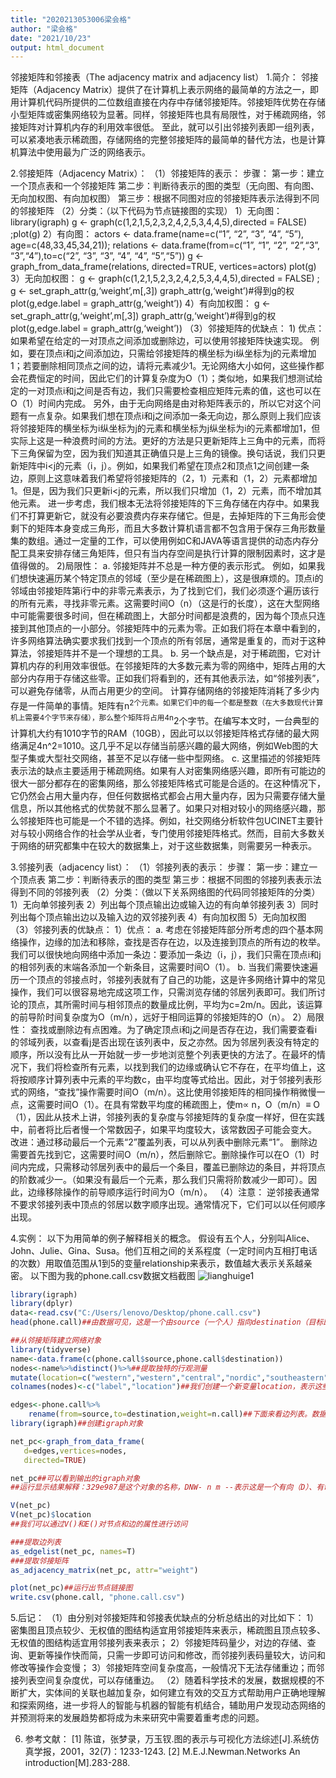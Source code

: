 ```yaml
---
title: "2020213053006梁会格"
author: "梁会格"
date: "2021/10/23"
output: html_document
---
```


邻接矩阵和邻接表（The adjacency matrix and adjacency list）
1.简介：
邻接矩阵（Adjacency Matrix）提供了在计算机上表示网络的最简单的方法之一，即用计算机代码所提供的二位数组直接在内存中存储邻接矩阵。邻接矩阵优势在存储小型矩阵或密集网络较为显著。同样，邻接矩阵也具有局限性，对于稀疏网络，邻接矩阵对计算机内存的利用效率很低。
至此，就可以引出邻接列表即一组列表，可以紧凑地表示稀疏图，存储网络的完整邻接矩阵的最简单的替代方法，也是计算机算法中使用最为广泛的网络表示。

2.邻接矩阵（Adjacency Matrix）：
（1）邻接矩阵的表示：
步骤：
第一步：建立一个顶点表和一个邻接矩阵
第二步：判断待表示的图的类型（无向图、有向图、无向加权图、有向加权图）
第三步：根据不同图对应的邻接矩阵表示法得到不同的邻接矩阵
（2）分类：（以下代码为节点链接图的实现）
1）无向图：
library(igraph)
g <- graph(c(1,2,1,5,2,3,2,4,2,5,3,4,4,5),directed = FALSE) ;plot(g)
2）有向图：
actors <- data.frame(name=c("1", "2", "3", "4", "5"),
age=c(48,33,45,34,21));
relations <- data.frame(from=c("1", "1", "2", "2","3", "3","4"),to=c("2", "3", "3", "4", "4", "5","5"))
g <- graph_from_data_frame(relations, directed=TRUE, vertices=actors)
plot(g)
3）无向加权图：
g <- graph(c(1,2,1,5,2,3,2,4,2,5,3,4,4,5),directed = FALSE) ;
g <- set_graph_attr(g,'weight',m[,3]) 
graph_attr(g,'weight')#得到g的权
plot(g,edge.label = graph_attr(g,'weight'))
4）有向加权图：
g <- set_graph_attr(g,'weight',m[,3]) 
graph_attr(g,'weight')#得到g的权
plot(g,edge.label = graph_attr(g,'weight'))
（3）邻接矩阵的优缺点：
1) 优点：
如果希望在给定的一对顶点之间添加或删除边，可以使用邻接矩阵快速实现。
例如，要在顶点i和j之间添加边，只需给邻接矩阵的横坐标为i纵坐标为j的元素增加1；若要删除相同顶点之间的边，请将元素减少1。无论网络大小如何，这些操作都会花费恒定的时间，因此它们的计算复杂度为O（1）；类似地，如果我们想测试给定的一对顶点i和j之间是否有边，我们只需要检查相应矩阵元素的值，这也可以在O（1）时间内完成。
另外，由于无向网络是由对称矩阵表示的，所以它对这个问题有一点复杂。如果我们想在顶点i和j之间添加一条无向边，那么原则上我们应该将邻接矩阵的横坐标为i纵坐标为j的元素和横坐标为j纵坐标为i的元素都增加1，但实际上这是一种浪费时间的方法。更好的方法是只更新矩阵上三角中的元素，而将下三角保留为空，因为我们知道其正确值只是上三角的镜像。换句话说，我们只更新矩阵中i<j的元素（i，j）。例如，如果我们希望在顶点2和顶点1之间创建一条边，原则上这意味着我们希望将邻接矩阵的（2，1）元素和（1，2）元素都增加1。但是，因为我们只更新i<j的元素，所以我们只增加（1，2）元素，而不增加其他元素。
进一步考虑，我们根本无法将邻接矩阵的下三角存储在内存中。如果我们不打算更新它，就没有必要浪费内存来存储它。但是，去掉矩阵的下三角形会使剩下的矩阵本身变成三角形，而且大多数计算机语言都不包含用于保存三角形数量集的数组。通过一定量的工作，可以使用例如C和JAVA等语言提供的动态内存分配工具来安排存储三角矩阵，但只有当内存空间是执行计算的限制因素时，这才是值得做的。
2)局限性：
a. 邻接矩阵并不总是一种方便的表示形式。
例如，如果我们想快速遍历某个特定顶点的邻域（至少是在稀疏图上），这是很麻烦的。顶点i的邻域由邻接矩阵第i行中的非零元素表示，为了找到它们，我们必须逐个遍历该行的所有元素，寻找非零元素。这需要时间O（n）（这是行的长度），这在大型网络中可能需要很多时间，但在稀疏图上，大部分时间都是浪费的，因为每个顶点只连接到其他顶点的一小部分。邻接矩阵中的元素为零。正如我们将在本章中看到的，许多网络算法确实要求我们找到一个顶点的所有邻居，通常是重复的，而对于这种算法，邻接矩阵并不是一个理想的工具。
b. 另一个缺点是，对于稀疏图，它对计算机内存的利用效率很低。在邻接矩阵的大多数元素为零的网络中，矩阵占用的大部分内存用于存储这些零。正如我们将看到的，还有其他表示法，如“邻接列表”，可以避免存储零，从而占用更少的空间。
计算存储网络的邻接矩阵消耗了多少内存是一件简单的事情。矩阵有n^2个元素。如果它们中的每一个都是整数（在大多数现代计算机上需要4个字节来存储），那么整个矩阵将占用4n^2个字节。在编写本文时，一台典型的计算机大约有1010字节的RAM（10GB），因此可以以邻接矩阵格式存储的最大网络满足4n^2=1010。这几乎不足以存储当前感兴趣的最大网络，例如Web图的大型子集或大型社交网络，甚至不足以存储一些中型网络。
c. 这里描述的邻接矩阵表示法的缺点主要适用于稀疏网络。如果有人对密集网络感兴趣，即所有可能边的很大一部分都存在的密集网络，那么邻接矩阵格式可能是合适的。在这种情况下，它仍然会占用大量内存，但任何数据格式都会占用大量内存，因为只需要存储大量信息，所以其他格式的优势就不那么显著了。如果只对相对较小的网络感兴趣，那么邻接矩阵也可能是一个不错的选择。例如，社交网络分析软件包UCINET主要针对与较小网络合作的社会学从业者，专门使用邻接矩阵格式。然而，目前大多数关于网络的研究都集中在较大的数据集上，对于这些数据集，则需要另一种表示。

3.邻接列表（adjacency list）：
（1）邻接列表的表示：
步骤：
第一步：建立一个顶点表
第二步：判断待表示的图的类型
第三步：根据不同图的邻接列表表示法得到不同的邻接列表
（2）分类：（做以下关系网络图的代码同邻接矩阵的分类）
1）无向单邻接列表
2）列出每个顶点输出边或输入边的有向单邻接列表
3）同时列出每个顶点输出边以及输入边的双邻接列表
4）有向加权图
5）无向加权图
（3）邻接列表的优缺点：
1）优点：
a. 考虑在邻接矩阵部分所考虑的四个基本网络操作，边缘的加法和移除，查找是否存在边，以及连接到顶点的所有边的枚举。我们可以很快地向网络中添加一条边：要添加一条边（i，j），我们只需在顶点i和j的相邻列表的末端各添加一个新条目，这需要时间O（1）。
b. 当我们需要快速遍历一个顶点的邻接点时，邻接列表就有了自己的功能，这是许多网络计算中的常见操作，我们可以很容易地完成这项工作，只需浏览存储的邻居列表即可。我们所讨论的顶点，其所需时间与相邻顶点的数量成比例，平均为c=2m/n。因此，该运算的前导阶时间复杂度为O（m/n），远好于相同运算的邻接矩阵的O（n）。
2）局限性：
查找或删除边有点困难。为了确定顶点i和j之间是否存在边，我们需要查看i的邻域列表，以查看j是否出现在该列表中，反之亦然。因为邻居列表没有特定的顺序，所以没有比从一开始就一步一步地浏览整个列表更快的方法了。在最坏的情况下，我们将检查所有元素，以找到我们的边缘或确认它不存在，在平均值上，这将按顺序计算列表中元素的平均数c，由平均度等式给出。因此，对于邻接列表形式的网络，“查找”操作需要时间O（m/n）。这比使用邻接矩阵的相同操作稍微慢一点，这需要时间O（1）。在具有常数平均度的稀疏图上，使m∝ n，O（m/n）≡ O（1），因此从技术上讲，邻接列表的复杂度与邻接矩阵的复杂度一样好，但在实践中，前者将比后者慢一个常数因子，如果平均度较大，该常数因子可能会变大。
改进：通过移动最后一个元素“2”覆盖列表，可以从列表中删除元素“1”。
删除边需要首先找到它，这需要时间O（m/n），然后删除它。删除操作可以在O（1）时间内完成，只需移动邻居列表中的最后一个条目，覆盖已删除边的条目，并将顶点的阶数减少一。（如果没有最后一个元素，那么我们只需将阶数减少一即可）。因此，边缘移除操作的前导顺序运行时间为O（m/n）。
（4）注意：
逆邻接表通常不要求邻接列表中顶点的邻居以数字顺序出现。通常情况下，它们可以以任何顺序出现。

4.实例：
以下为用简单的例子解释相关的概念。
假设有五个人，分别叫Alice、John、Julie、Gina、Susa。他们互相之间的关系程度（一定时间内互相打电话的次数）用取值范围从1到5的变量relationship来表示，数值越大表示关系越亲密。
以下图为我的phone.call.csv数据文档截图
![](C:/Users/lenovo/Desktop/lianghuige1.png "lianghuige1")
```r
library(igraph)
library(dplyr)
data<-read.csv("C:/Users/lenovo/Desktop/phone.call.csv")
head(phone.call)##由数据可见，这是一个由source（一个人）指向destination（目标即另一个人），以亲密程度为权重的有向加权网络。
```
```r
##从邻接矩阵建立网络对象
library(tidyverse)
name<-data.frame(c(phone.call$source,phone.call$destination))
nodes<-name%>%distinct()%>%##提取独特的行观测量
mutate(location=c("western","western","central","nordic","southeastern"))
colnames(nodes)<-c("label","location")##我们创建一个新变量location，表示这些每个节点的地理位置
```
```r
edges<-phone.call%>%
    rename(from=source,to=destination,weight=n.call)##下面来看边列表。数据集phone.call的前两列分别表示了边出发和终结的节点。所以这个数据集就是边列表的形式，第三列n.call可以作为边的权重。
library(igraph)##创建igraph对象

net_pc<-graph_from_data_frame(
   d=edges,vertices=nodes,
   directed=TRUE)

net_pc##可以看到输出的igraph对象
##运行显示结果解释：329e987是这个对象的名称，DNW- n m --表示这是一个有向（D）、有命名（N）且加权（W）的网络，它有n个节点和m条边。它具有的节点属性是name , location ，具有的边属性是weight

V(net_pc)
V(net_pc)$location 
##我们可以通过V()和E()对节点和边的属性进行访问
```
```r
###提取边列表
as_edgelist(net_pc, names=T) 
###提取邻接矩阵
as_adjacency_matrix(net_pc, attr="weight")
```
```r
plot(net_pc)##运行出节点链接图
write.csv(phone.call, "phone.call.csv")
```

5.后记：
（1）由分别对邻接矩阵和邻接表优缺点的分析总结出的对比如下：
1）密集图且顶点较少、无权值的图结构适宜用邻接矩阵来表示，稀疏图且顶点较多、无权值的图结构适宜用邻接列表来表示；
2）邻接矩阵码量少，对边的存储、查询、更新等操作快而简，只需一步即可访问和修改，而邻接列表码量较大，访问和修改等操作会变慢；
3）邻接矩阵空间复杂度高，一般情况下无法存储重边；而邻接列表空间复杂度优，可以存储重边。
（2）随着科学技术的发展，数据规模的不断扩大，实体间的关联也越加复杂，如何建立有效的交互方式帮助用户正确地理解和探索网络，进一步将人的智能与机器的智能有机结合，辅助用户发现动态网络的并预测将来的发展趋势都将成为未来研究中需要着重考虑的问题。

6. 参考文献：
[1]  陈谊，张梦录，万玉钗.图的表示与可视化方法综述[J].系统仿真学报，2001，32(7)：1233-1243.
[2] M.E.J.Newman.Networks An introduction[M].283-288.
